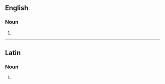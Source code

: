 ==English==

===Noun===
{{head|en|noun form}}

# {{plural of|en|infundibulum}}

----

==Latin==

===Noun===
{{la-noun-form|īnfundibula}}

# {{inflection of|la|īnfundibulum||nom//acc//voc|p}}
